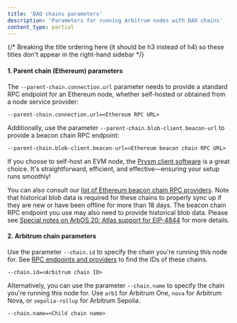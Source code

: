 ```yaml
---
title: 'DAO chains parameters'
description: 'Parameters for running Arbitrum nodes with DAO chains'
content_type: partial
---
```



{/*
    Breaking the title ordering here (it should be h3 instead of h4) so these titles don't appear in the right-hand sidebar
*/}

#### 1. Parent chain (Ethereum) parameters

The `--parent-chain.connection.url` parameter needs to provide a standard RPC endpoint for an Ethereum node, whether self-hosted or obtained from a node service provider:

```shell
--parent-chain.connection.url=<Ethereum RPC URL>
```

Additionally, use the parameter `--parent-chain.blob-client.beacon-url` to provide a beacon chain RPC endpoint:

```shell
--parent-chain.blob-client.beacon-url=<Ethereum beacon chain RPC URL>
```

<VanillaAdmonition type="info" title="Try it out">

If you choose to self-host an EVM node, the [Prysm client software](https://www.offchainlabs.com/prysm/docs) is a great choice. It's straightforward, efficient, and effective—ensuring your setup runs smoothly!

</VanillaAdmonition>

You can also consult our [list of Ethereum beacon chain RPC providers](/run-arbitrum-node/04-l1-ethereum-beacon-chain-rpc-providers.mdx). Note that historical blob data is required for these chains to properly sync up if they are new or have been offline for more than 18 days. The beacon chain RPC endpoint you use may also need to provide historical blob data. Please see [Special notes on ArbOS 20: Atlas support for EIP-4844](/run-arbitrum-node/arbos-releases/arbos20.mdx#special-notes-on-arbos-20-atlas-support-for-eip-4844) for more details.

#### 2. Arbitrum chain parameters

Use the parameter `--chain.id` to specify the chain you're running this node for. See [RPC endpoints and providers](/build-decentralized-apps/reference/01-node-providers.mdx) to find the IDs of these chains.

```shell
--chain.id=<Arbitrum chain ID>
```

Alternatively, you can use the parameter `--chain.name` to specify the chain you're running this node for. Use `arb1` for Arbitrum One, `nova` for Arbitrum Nova, or `sepolia-rollup` for Arbitrum Sepolia.

```shell
--chain.name=<Child chain name>
```
